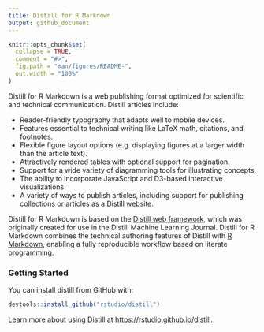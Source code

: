 ```yaml
---
title: Distill for R Markdown
output: github_document
---
```


<!-- README.md is generated from README.Rmd. Please edit that file -->

```r
knitr::opts_chunk$set(
  collapse = TRUE,
  comment = "#>",
  fig.path = "man/figures/README-",
  out.width = "100%"
)
```

Distill for R Markdown is a web publishing format optimized for scientific and technical communication. Distill articles include:

- Reader-friendly typography that adapts well to mobile devices.
- Features essential to technical writing like LaTeX math, citations, and footnotes.
- Flexible figure layout options (e.g. displaying figures at a larger width than the article text).
- Attractively rendered tables with optional support for pagination.
- Support for a wide variety of diagramming tools for illustrating concepts.
- The ability to incorporate JavaScript and D3-based interactive visualizations.
- A variety of ways to publish articles, including support for publishing collections or articles as a Distill website.

Distill for R Markdown is based on the [Distill web framework](https://github.com/distillpub/template), which was originally created for use in the Distill Machine Learning Journal. Distill for R Markdown combines the technical authoring features of Distill with [R Markdown](https://rmarkdown.rstudio.com/), enabling a fully reproducible workflow based on literate programming.

### Getting Started

You can install distill from GitHub with:

``` r
devtools::install_github("rstudio/distill")
```

Learn more about using Distill at <https://rstudio.github.io/distill>.




